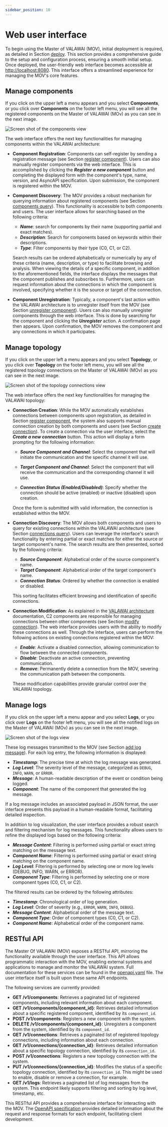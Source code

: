 ```yaml
---
sidebar_position: 10
---
```


# Web user interface

To begin using the Master of VALAWAI (MOV), initial deployment is required, as detailed 
in Section [deploy](/docs/architecture/implementations/mov/deploy). This section provides
a comprehensive guide to the setup and configuration process, ensuring a smooth initial
setup. Once deployed,
the user-friendly web interface becomes accessible at [http://localhost:8080](http://localhost:8080).
This interface offers a streamlined experience for managing the MOV's core features.

## Manage components

If you click on the upper left a menu appears and you select **Components**, or you click
over **Components** on the footer left menu, you will see all the registered components
on the Master of VALAWAI (MOv) as you can see in the next image.

![Screen shot of the components view](/img/tutorials/mov/components.png)

The web interface offers the next key functionalities for managing components within
the VALAWAI architecture:

 - **Component Registration**: Components can self-register by sending
    a registration message (see Section [register component](/docs/architecture/implementations/mov/register_component)).
    Users can also manually register components via the web interface. This
    is accomplished by clicking the ___Register a new component___ button and completing
    the displayed form with the component's type, name, version, and AsyncAPI
    specification. Upon submission, the component is registered within the MOV.

 - **Component Discovery**: The MOV provides a robust mechanism for
    querying information about registered components (see Section
    [components query](/docs/architecture/implementations/mov/components_query)). 
    This functionality is accessible to both components and users. The user interface
    allows for searching based on the following criteria:

     - ___Name___: search for components by their name (supporting
        partial and exact matches).
     - ___Description___: Search for components based on keywords
        within their descriptions.
     - ___Type___: Filter components by their type (C0, C1, or C2).


    Search results can be ordered alphabetically or numerically by any of these
    criteria (name, description, or type) to facilitate browsing and analysis.
    When viewing the details of a specific component, in addition to 
    the aforementioned fields, the interface displays the messages that the component
    publishes and subscribes to. Furthermore, users can request information about
    the connections in which the component is involved, specifying whether
    it is the source or target of the connection.

 - **Component Unregistration**: Typically, a component's last action
    within the VALAWAI architecture is to unregister itself from the MOV (see Section
    [unregister component](/docs/architecture/implementations/mov/unregister_component)). 
    Users can also manually unregister components through the web interface. 
    This is done by searching for the component and
    clicking the ___Unregister___ action. A confirmation page then appears.
    Upon confirmation, the MOV removes the component and any connections in which
    it participates.


## Manage topology

If you click on the upper left a menu appears and you select **Topology**, or you click
over **Topology** on the footer left menu, you will see all the registered topology
connections on the Master of VALAWAI (MOv) as you can see in the next image. 

![Screen shot of the topology connections view](/img/tutorials/mov/topology_connections.png)

The web interface offers the next key functionalities for managing the VALAWAI topology:

 - **Connection Creation**: While the MOV automatically establishes
    connections between components upon registration, as detailed in Section 
    [register component](/docs/architecture/implementations/mov/register_component), 
    the system also supports manual connection creation by both components and users 
    (see Section [create connection](/docs/architecture/implementations/mov/create_connection)).
    To create a connection via the user interface, select the ___Create a new 
    connection___ button. This action will display a form prompting for the following
    information:

     - ___Source Component and Channel___: Select the component that will
        initiate the communication and the specific channel it will use.

     - ___Target Component and Channel___: Select the component that will 
        receive the communication and the corresponding channel it will use.

     - ___Connection Status (Enabled/Disabled)___: Specify whether 
        the connection should be active (enabled) or inactive (disabled) upon creation.
        
    Once the form is submitted with valid information, the connection is established 
    within the MOV.

 - **Connection Discovery**: The MOV allows both components and users
    to query for existing connections within the VALAWAI architecture (see Section 
    [connections query](/docs/architecture/implementations/mov/connection_query)). 
    Users can leverage the interface's search functionality by entering partial or 
    exact matches for either the source or target component's name. The search results 
    are then presented, sorted by the following criteria:

     - ___Source Component___: Alphabetical order of the source
        component's name.
     - ___Target Component___: Alphabetical order of the target
        component's name.
     - ___Connection Status___: Ordered by whether the connection is
        enabled or disabled.

    This sorting facilitates efficient browsing and identification of specific 
    connections.

 - **Connection Modification**: As explained in the [VALAWAI architecture](/docs/architecture/value_awareness_architecture) 
    documentation, C2 components are responsible for managing connections
    between other components (see Section [modify connection](/docs/architecture/implementations/mov/modify_connection)). The web
    interface provides users with the ability to modify these connections as well. 
    Through the interface, users can perform the following actions on existing 
    connections registered within the MOV:

     - ___Enable___: Activate a disabled connection, allowing communication
        to flow between the connected components.
     - ___Disable___: Deactivate an active connection, preventing
        communication.
     - ___Remove___: Permanently delete a connection from the MOV, 
        severing the communication path between the components.

    These modification capabilities provide granular control over
    the VALAWAI topology.


## Manage logs

If you click on the upper left a menu appear and you select **Logs**, or you click
over **Logs** on the footer left menu, you will see all the notified logs on
the Master of VALAWAI (MOv) as you can see in the next image.

![Screen shot of the logs view](/img/tutorials/mov/logs.png)

These log messages transmitted to the MOV (see Section [add log message](/docs/architecture/implementations/mov/add_log)). For each log entry, the following information is displayed:

 - ___Timestamp___: The precise time at which the log message was generated.
 - ___Log Level___: The severity level of the message, categorized as
    `DEBUG`, `INFO`, `WARN`, or `ERROR`.
 - ___Message___: A human-readable description of the event or condition
    being logged.
 - ___Component___: The name of the component that generated the log message.

If a log message includes an associated payload in JSON format, the user interface 
presents this payload in a human-readable format, facilitating detailed inspection.

In addition to log visualization, the user interface provides a robust search and 
filtering mechanism for log messages. This functionality allows users to refine
the displayed logs based on the following criteria:

 - ___Message Content___: Filtering is performed using partial or
    exact string matching on the message text.
 - ___Component Name___: Filtering is performed using partial or exact
    string matching on the component name.
 - ___Log Level___:  Filtering is performed by selecting one or more
    log levels (DEBUG, INFO, WARN, or ERROR).
 - ___Component Type___: Filtering is performed by selecting one or more 
    component types (C0, C1, or C2).

The filtered results can be ordered by the following attributes:

 - ___Timestamp___: Chronological order of log generation.
 - ___Log Level___: Order of severity (e.g., `ERROR`, `WARN`, `INFO`, `DEBUG`).
 - ___Message Content___: Alphabetical order of the message text.
 - ___Component Type___: Order of component types (C0, C1, or C2).
 - ___Component Name___: Alphabetical order of the component name.


## RESTful API

The Master Of VALAWAI (MOV) exposes a RESTful API, mirroring the functionality 
available through the user interface. This API allows programmatic interaction 
with the MOV, enabling external systems and applications to manage and monitor 
the VALAWAI system.  Full documentation for these services can be found in 
the [openapi.yaml](https://editor.swagger.io/?url=https://raw.githubusercontent.com/VALAWAI/MOV/main/openapi.yaml)
file. The user interface itself is built upon these same API endpoints.

The following services are currently provided:

 - **GET /v1/components**: Retrieves a paginated list of registered components, 
 including relevant information about each component.
 - **GET /v1/components/\{component_id\}**: Retrieves detailed information about 
 a specific registered component, identified by its `component_id`.
 - **POST /v1/components**: Registers a new component with the system. 
 - **DELETE /v1/components/\{component_id\}**: Unregisters a component from the system, 
 identified by its `component_id`.
 - **GET /v1/connections**: Retrieves a paginated list of registered topology 
 connections, including information about each connection.
 - **GET /v1/connections/\{connection_id\}**: Retrieves detailed information about 
 a specific topology connection, identified by its `connection_id`.
 - **POST /v1/connections**: Registers a new topology connection with the system. 
 - **PUT /v1/connections/\{connection_id\}**: Modifies the status of a specific topology
 connection, identified by its `connection_id`. This might be used to enable, 
 disable or remove a connection, for example.
 - **GET /v1/logs**: Retrieves a paginated list of log messages from the system. 
 This endpoint likely supports filtering and sorting by log level, timestamp, etc.
 
This RESTful API provides a comprehensive interface for interacting with the MOV. 
The [OpenAPI specification](https://editor.swagger.io/?url=https://raw.githubusercontent.com/VALAWAI/MOV/main/openapi.yaml) 
provides detailed information about the request and response formats for each 
endpoint, facilitating client development.

